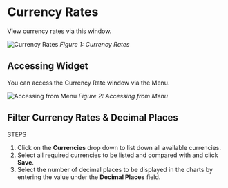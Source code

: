 # Currency Rates

View currency rates via this window.

![Currency Rates](/currency-rates/currency-rates.png)
_Figure 1: Currency Rates_

## Accessing Widget

You can access the Currency Rate window via the Menu.

![Accessing from Menu](/currency-rates/currency-rates-menu.png)
_Figure 2: Accessing from Menu_

## Filter Currency Rates & Decimal Places

STEPS

1. Click on the **Currencies** drop down to list down all available currencies.
2. Select all required currencies to be listed and compared with and click **Save**.
3. Select the number of decimal places to be displayed in the charts by entering the value under the **Decimal Places** field.
